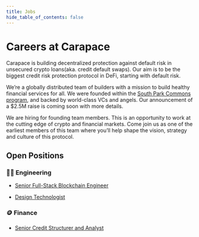 ```yaml
---
title: Jobs
hide_table_of_contents: false
---
```



# Careers at Carapace

Carapace is building decentralized protection against default risk in unsecured crypto loans(aka. credit default swaps). Our aim is to be the biggest credit risk protection protocol in DeFi, starting with default risk.

We’re a globally distributed team of builders with a mission to build healthy financial services for all. We were founded within the [South Park Commons program](https://www.southparkcommons.com/), and backed by world-class VCs and angels. Our announcement of a $2.5M raise is coming soon with more details. 

We are hiring for founding team members. This is an opportunity to work at the cutting edge of crypto and financial markets. Come join us as one of the earliest members of this team where you’ll help shape the vision, strategy and culture of this protocol.

## Open Positions

### 👩‍💻 Engineering

- [Senior Full-Stack Blockchain Engineer](./jobs/fullstack)

- [Design Technologist](./jobs/design)

### 🪙 Finance

- [Senior Credit Structurer and Analyst](./jobs/credit)
